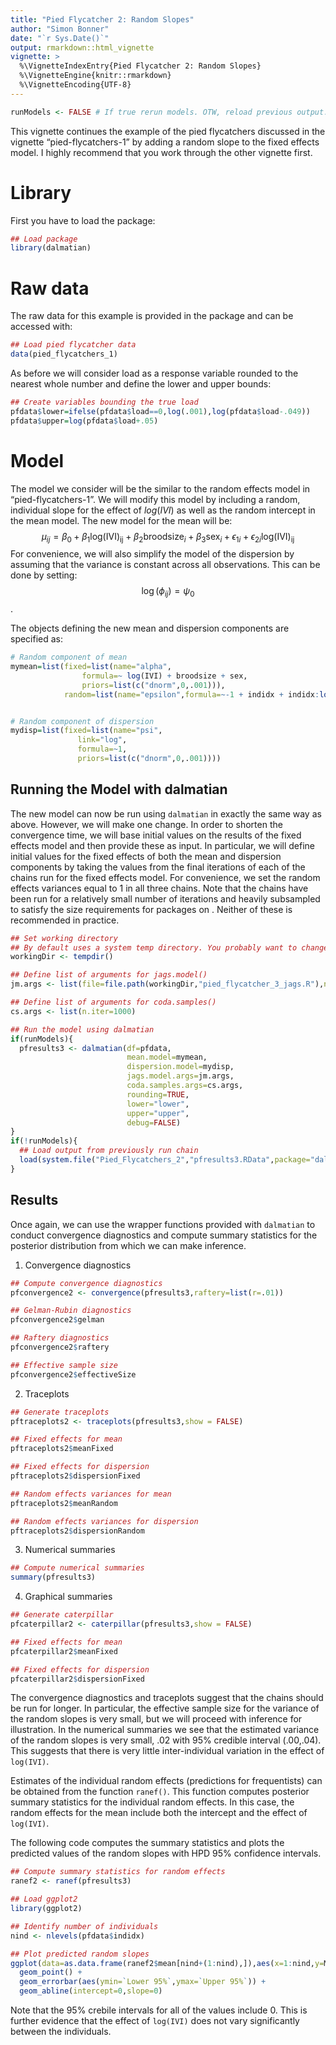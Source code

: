 ```yaml
---
title: "Pied Flycatcher 2: Random Slopes"
author: "Simon Bonner"
date: "`r Sys.Date()`"
output: rmarkdown::html_vignette
vignette: >
  %\VignetteIndexEntry{Pied Flycatcher 2: Random Slopes}
  %\VignetteEngine{knitr::rmarkdown}
  %\VignetteEncoding{UTF-8}
---
```


```r
runModels <- FALSE # If true rerun models. OTW, reload previous output.
```

This vignette continues the example of the pied flycatchers discussed in the vignette "pied-flycatchers-1" by adding a random slope to the fixed effects model. I highly recommend that you work through the other vignette first.

# Library

First you have to load the package:
```r
## Load package
library(dalmatian)
```

# Raw data

The raw data for this example is provided in the package and can be accessed with:
```r
## Load pied flycatcher data
data(pied_flycatchers_1)
```

As before we will consider load as a response variable rounded to the nearest whole number and define the lower and upper bounds:
```r
## Create variables bounding the true load
pfdata$lower=ifelse(pfdata$load==0,log(.001),log(pfdata$load-.049))
pfdata$upper=log(pfdata$load+.05)
```

# Model

The model we consider will be the similar to the random effects model in "pied-flycatchers-1". We will modify this model by including a random, individual slope for the effect of $log(IVI)$ as well as the random intercept in the mean model. The new model for the mean will be:
$$\mu_{ij}=\beta_0 + \beta_1 \mathrm{log(IVI)_{ij}} + \beta_2 \mathrm{broodsize}_i + \beta_3 \mathrm{sex}_i + \epsilon_{1i} + \epsilon_{2i} \mathrm{log(IVI)_{ij}}$$
For convenience, we will also simplify the model of the dispersion by assuming that the variance is constant across all observations. This can be done by setting:
$$\log(\phi_{ij})=\psi_0$$.

The objects defining the new mean and dispersion components are specified as:

```r
# Random component of mean
mymean=list(fixed=list(name="alpha",
                formula=~ log(IVI) + broodsize + sex,
                priors=list(c("dnorm",0,.001))),
            random=list(name="epsilon",formula=~-1 + indidx + indidx:log(IVI)))


# Random component of dispersion
mydisp=list(fixed=list(name="psi",
               link="log",
               formula=~1,
               priors=list(c("dnorm",0,.001))))

```

## Running the Model with dalmatian

The new model can now be run using `dalmatian` in exactly the same way as above. However, we will make one change. In order to shorten the convergence time, we will base initial values on the results of the fixed effects model and then provide these as input. In particular, we will define initial values for the fixed effects of both the mean and dispersion components by taking the values from the final iterations of each of the chains run for the fixed effects model. For convenience, we set the random effects variances equal to 1 in all three chains. Note that the chains have been run for a relatively small number of iterations and heavily subsampled to satisfy the size requirements for packages on \texttt{CRAN}. Neither of these is recommended in practice.


```r
## Set working directory
## By default uses a system temp directory. You probably want to change this.
workingDir <- tempdir()

## Define list of arguments for jags.model()
jm.args <- list(file=file.path(workingDir,"pied_flycatcher_3_jags.R"),n.adapt=1000)

## Define list of arguments for coda.samples()
cs.args <- list(n.iter=1000)

## Run the model using dalmatian
if(runModels){
  pfresults3 <- dalmatian(df=pfdata,
                          mean.model=mymean,
                          dispersion.model=mydisp,
                          jags.model.args=jm.args,
                          coda.samples.args=cs.args,
                          rounding=TRUE,
                          lower="lower",
                          upper="upper",
                          debug=FALSE)
}
if(!runModels){
  ## Load output from previously run chain
  load(system.file("Pied_Flycatchers_2","pfresults3.RData",package="dalmatian"))
}

```

## Results
Once again, we can use the wrapper functions provided with `dalmatian` to conduct convergence diagnostics and compute summary statistics for the posterior distribution from which we can make inference. 

1. Convergence diagnostics
```r
## Compute convergence diagnostics
pfconvergence2 <- convergence(pfresults3,raftery=list(r=.01))

## Gelman-Rubin diagnostics
pfconvergence2$gelman

## Raftery diagnostics
pfconvergence2$raftery

## Effective sample size
pfconvergence2$effectiveSize
```

2. Traceplots
```r
## Generate traceplots
pftraceplots2 <- traceplots(pfresults3,show = FALSE)

## Fixed effects for mean
pftraceplots2$meanFixed

## Fixed effects for dispersion
pftraceplots2$dispersionFixed

## Random effects variances for mean
pftraceplots2$meanRandom

## Random effects variances for dispersion
pftraceplots2$dispersionRandom

```

3. Numerical summaries
```r
## Compute numerical summaries
summary(pfresults3)
```

4. Graphical summaries
```r
## Generate caterpillar
pfcaterpillar2 <- caterpillar(pfresults3,show = FALSE)

## Fixed effects for mean
pfcaterpillar2$meanFixed

## Fixed effects for dispersion
pfcaterpillar2$dispersionFixed
```

The convergence diagnostics and traceplots suggest that the chains should be run for longer. In particular, the effective sample size for the variance of the random slopes is very small, but we will proceed with inference for illustration. In the numerical summaries we see that the estimated variance of the random slopes is very small, .02 with 95% credible interval (.00,.04). This suggests that there is very little inter-individual variation in the effect of `log(IVI)`.

Estimates of the individual random effects (predictions for frequentists) can be obtained from the function `ranef()`. This function computes posterior summary statistics for the individual random effects. In this case, the random effects for the mean include both the intercept and the effect of `log(IVI)`. 

The following code computes the summary statistics and plots the predicted values of the random slopes with HPD 95% confidence intervals. 
```r
## Compute summary statistics for random effects
ranef2 <- ranef(pfresults3)

## Load ggplot2
library(ggplot2)

## Identify number of individuals
nind <- nlevels(pfdata$indidx)

## Plot predicted random slopes
ggplot(data=as.data.frame(ranef2$mean[nind+(1:nind),]),aes(x=1:nind,y=Mean)) + 
  geom_point() + 
  geom_errorbar(aes(ymin=`Lower 95%`,ymax=`Upper 95%`)) +
  geom_abline(intercept=0,slope=0)
```
Note that the 95% crebile intervals for all of the values include 0. This is further evidence that the effect of `log(IVI)` does not vary significantly between the individuals.

